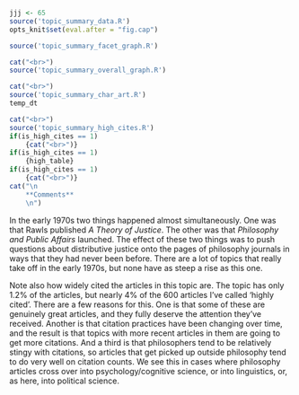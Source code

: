 ```r
jjj <- 65
source('topic_summary_data.R')
opts_knit$set(eval.after = "fig.cap")
```

```r
source('topic_summary_facet_graph.R')
```

```r
cat("<br>")
source('topic_summary_overall_graph.R')
```

```r
cat("<br>")
source('topic_summary_char_art.R')
temp_dt
```

```r
cat("<br>")
source('topic_summary_high_cites.R')
if(is_high_cites == 1)
	{cat("<br>")}
if(is_high_cites == 1)
	{high_table}
if(is_high_cites == 1)
	{cat("<br>")}
cat("\n
	**Comments**
	\n")
```

In the early 1970s two things happened almost simultaneously. One was that Rawls published _A Theory of Justice_. The other was that _Philosophy and Public Affairs_ launched. The effect of these two things was to push questions about distributive justice onto the pages of philosophy journals in ways that they had never been before. There are a lot of topics that really take off in the early 1970s, but none have as steep a rise as this one.

Note also how widely cited the articles in this topic are. The topic has only 1.2% of the articles, but nearly 4% of the 600 articles I've called 'highly cited'. There are a few reasons for this. One is that some of these are genuinely great articles, and they fully deserve the attention they've received. Another is that citation practices have been changing over time, and the result is that topics with more recent articles in them are going to get more citations. And a third is that philosophers tend to be relatively stingy with citations, so articles that get picked up outside philosophy tend to do very well on citation counts. We see this in cases where philosophy articles cross over into psychology/cognitive science, or into linguistics, or, as here, into political science.